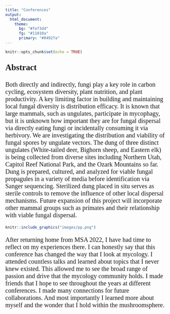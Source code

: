 ```yaml
---
title: "Conferences"
output: 
  html_document: 
    theme:
      bg: "#fef3dd"
      fg: "#11010a"
      primary: "#0492fa"
---
```


```r
knitr::opts_chunk$set(echo = TRUE)
```

<p style="font-family: times; font-size:20pt">
**Abstract**
</p>
<p style="font-family: times; font-size:15pt">
Both directly and indirectly, fungi play a key role in carbon cycling, ecosystem diversity, plant nutrition, and plant productivity. A key limiting factor in building and maintaining local fungal diversity is distribution efficacy.  It is known that large mammals, such as ungulates, participate in mycophagy, but it is unknown how important they are for fungal dispersal via directly eating fungi or incidentally consuming it via herbivory. We are investigating the distribution and viability of fungal spores by ungulate vectors. The dung of three distinct ungulates (White-tailed deer, Bighorn sheep, and Eastern elk) is being collected from diverse sites including Northern Utah, Capitol Reef National Park, and the Ozark Mountains so far. Dung is prepared, cultured, and analyzed for viable fungal propagules in a variety of media before identification via Sanger sequencing. Sterilized dung placed in situ serves as sterile controls to remove the influence of other local dispersal mechanisms. Future expansion of this project will incorporate other mammal groups such as primates and their relationship with viable fungal dispersal.
</p>
```r
knitr::include_graphics("images/pp.png")
```

<p style="font-family: times; font-size:15pt">
After returning home from MSA 2022, I have had time to reflect on my experiences there. I can honestly say that this conference has changed the way that I look at mycology. I attended countless talks and learned about topics that I never knew existed. This allowed me to see the broad range of passion and drive that the mycology community holds. I made friends that I hope to see throughout the years at different conferences. I made many connections for future collaborations. And most importantly I learned more about myself and the wonder that I hold within the mushroomsphere. 
</p>